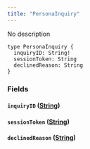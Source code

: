 ```yaml
---
title: "PersonaInquiry"
---
```


No description

```
type PersonaInquiry {
  inquiryID: String!
  sessionToken: String
  declinedReason: String
}

```

### Fields[](#fields "Direct link to heading")

#### `inquiryID` ([String](/developer/graphql-api/references/scalars/string))[](#inquiryid-string "Direct link to heading")

#### `sessionToken` ([String](/developer/graphql-api/references/scalars/string))[](#sessiontoken-string "Direct link to heading")

#### `declinedReason` ([String](/developer/graphql-api/references/scalars/string))[](#declinedreason-string "Direct link to heading")